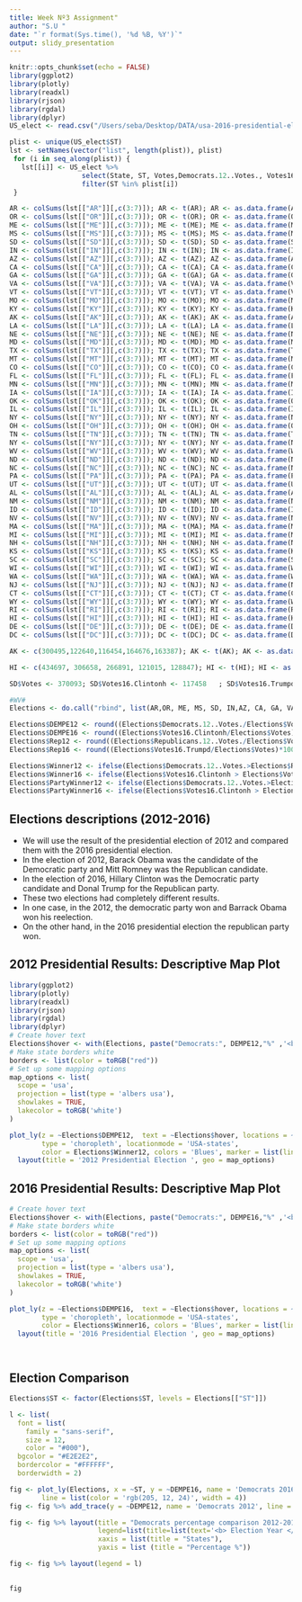 ```yaml
---
title: Week Nº3 Assignment"
author: "S.U "
date: "`r format(Sys.time(), '%d %B, %Y')`"
output: slidy_presentation
---
```


```r
knitr::opts_chunk$set(echo = FALSE)
library(ggplot2)
library(plotly)
library(readxl)
library(rjson)
library(rgdal)
library(dplyr)
US_elect <- read.csv("/Users/seba/Desktop/DATA/usa-2016-presidential-election-by-county.csv", sep = ";")

plist <- unique(US_elect$ST) 
lst <- setNames(vector("list", length(plist)), plist)
 for (i in seq_along(plist)) {
   lst[[i]] <- US_elect %>%
                  select(State, ST, Votes,Democrats.12..Votes., Votes16.Clintonh, Republicans.12..Votes.,  Votes16.Trumpd) %>% 
                  filter(ST %in% plist[i])
 }

AR <- colSums(lst[["AR"]][,c(3:7)]); AR <- t(AR); AR <- as.data.frame(AR); AR$ST <- "AR"
OR <- colSums(lst[["OR"]][,c(3:7)]); OR <- t(OR); OR <- as.data.frame(OR); OR$ST <- "OR"
ME <- colSums(lst[["ME"]][,c(3:7)]); ME <- t(ME); ME <- as.data.frame(ME); ME$ST <- "ME"
MS <- colSums(lst[["MS"]][,c(3:7)]); MS <- t(MS); MS <- as.data.frame(MS); MS$ST <- "MS"
SD <- colSums(lst[["SD"]][,c(3:7)]); SD <- t(SD); SD <- as.data.frame(SD); SD$ST <- "SD"
IN <- colSums(lst[["IN"]][,c(3:7)]); IN <- t(IN); IN <- as.data.frame(IN); IN$ST <- "IN"
AZ <- colSums(lst[["AZ"]][,c(3:7)]); AZ <- t(AZ); AZ <- as.data.frame(AZ); AZ$ST <- "AZ"
CA <- colSums(lst[["CA"]][,c(3:7)]); CA <- t(CA); CA <- as.data.frame(CA); CA$ST <- "CA"
GA <- colSums(lst[["GA"]][,c(3:7)]); GA <- t(GA); GA <- as.data.frame(GA); GA$ST <- "GA"
VA <- colSums(lst[["VA"]][,c(3:7)]); VA <- t(VA); VA <- as.data.frame(VA); VA$ST <- "VA"
VT <- colSums(lst[["VT"]][,c(3:7)]); VT <- t(VT); VT <- as.data.frame(VT); VT$ST <- "VT"
MO <- colSums(lst[["MO"]][,c(3:7)]); MO <- t(MO); MO <- as.data.frame(MO); MO$ST <- "MO"
KY <- colSums(lst[["KY"]][,c(3:7)]); KY <- t(KY); KY <- as.data.frame(KY); KY$ST <- "KY"
AK <- colSums(lst[["AK"]][,c(3:7)]); AK <- t(AK); AK <- as.data.frame(AK); AK$ST <- "AK"
LA <- colSums(lst[["LA"]][,c(3:7)]); LA <- t(LA); LA <- as.data.frame(LA); LA$ST <- "LA"
NE <- colSums(lst[["NE"]][,c(3:7)]); NE <- t(NE); NE <- as.data.frame(NE); NE$ST <- "NE"
MD <- colSums(lst[["MD"]][,c(3:7)]); MD <- t(MD); MD <- as.data.frame(MD); MD$ST <- "MD"
TX <- colSums(lst[["TX"]][,c(3:7)]); TX <- t(TX); TX <- as.data.frame(TX); TX$ST <- "TX"
MT <- colSums(lst[["MT"]][,c(3:7)]); MT <- t(MT); MT <- as.data.frame(MT); MT$ST <- "MT"
CO <- colSums(lst[["CO"]][,c(3:7)]); CO <- t(CO); CO <- as.data.frame(CO); CO$ST <- "CO"
FL <- colSums(lst[["FL"]][,c(3:7)]); FL <- t(FL); FL <- as.data.frame(FL); FL$ST <- "FL"
MN <- colSums(lst[["MN"]][,c(3:7)]); MN <- t(MN); MN <- as.data.frame(MN); MN$ST <- "MN"
IA <- colSums(lst[["IA"]][,c(3:7)]); IA <- t(IA); IA <- as.data.frame(IA); IA$ST <- "IA"
OK <- colSums(lst[["OK"]][,c(3:7)]); OK <- t(OK); OK <- as.data.frame(OK); OK$ST <- "OK"
IL <- colSums(lst[["IL"]][,c(3:7)]); IL <- t(IL); IL <- as.data.frame(IL); IL$ST <- "IL"
NY <- colSums(lst[["NY"]][,c(3:7)]); NY <- t(NY); NY <- as.data.frame(NY); NY$ST <- "NY"
OH <- colSums(lst[["OH"]][,c(3:7)]); OH <- t(OH); OH <- as.data.frame(OH); OH$ST <- "OH"
TN <- colSums(lst[["TN"]][,c(3:7)]); TN <- t(TN); TN <- as.data.frame(TN); TN$ST <- "TN"
NY <- colSums(lst[["NY"]][,c(3:7)]); NY <- t(NY); NY <- as.data.frame(NY); NY$ST <- "NY"
WV <- colSums(lst[["WV"]][,c(3:7)]); WV <- t(WV); WV <- as.data.frame(WV); WV$ST <- "WV"
ND <- colSums(lst[["ND"]][,c(3:7)]); ND <- t(ND); ND <- as.data.frame(ND); ND$ST <- "ND"
NC <- colSums(lst[["NC"]][,c(3:7)]); NC <- t(NC); NC <- as.data.frame(NC); NC$ST <- "NC"
PA <- colSums(lst[["PA"]][,c(3:7)]); PA <- t(PA); PA <- as.data.frame(PA); PA$ST <- "PA"
UT <- colSums(lst[["UT"]][,c(3:7)]); UT <- t(UT); UT <- as.data.frame(UT); UT$ST <- "UT"
AL <- colSums(lst[["AL"]][,c(3:7)]); AL <- t(AL); AL <- as.data.frame(AL); AL$ST <- "AL"
NM <- colSums(lst[["NM"]][,c(3:7)]); NM <- t(NM); NM <- as.data.frame(NM); NM$ST <- "NM"
ID <- colSums(lst[["ID"]][,c(3:7)]); ID <- t(ID); ID <- as.data.frame(ID); ID$ST <- "ID"
NV <- colSums(lst[["NV"]][,c(3:7)]); NV <- t(NV); NV <- as.data.frame(NV); NV$ST <- "NV"
MA <- colSums(lst[["MA"]][,c(3:7)]); MA <- t(MA); MA <- as.data.frame(MA); MA$ST <- "MA"
MI <- colSums(lst[["MI"]][,c(3:7)]); MI <- t(MI); MI <- as.data.frame(MI); MI$ST <- "MI"
NH <- colSums(lst[["NH"]][,c(3:7)]); NH <- t(NH); NH <- as.data.frame(NH); NH$ST <- "NH"
KS <- colSums(lst[["KS"]][,c(3:7)]); KS <- t(KS); KS <- as.data.frame(KS); KS$ST <- "KS"
SC <- colSums(lst[["SC"]][,c(3:7)]); SC <- t(SC); SC <- as.data.frame(SC); SC$ST <- "SC"
WI <- colSums(lst[["WI"]][,c(3:7)]); WI <- t(WI); WI <- as.data.frame(WI); WI$ST <- "WI"
WA <- colSums(lst[["WA"]][,c(3:7)]); WA <- t(WA); WA <- as.data.frame(WA); WA$ST <- "WA"
NJ <- colSums(lst[["NJ"]][,c(3:7)]); NJ <- t(NJ); NJ <- as.data.frame(NJ); NJ$ST <- "NJ"
CT <- colSums(lst[["CT"]][,c(3:7)]); CT <- t(CT); CT <- as.data.frame(CT); CT$ST <- "CT"
WY <- colSums(lst[["WY"]][,c(3:7)]); WY <- t(WY); WY <- as.data.frame(WY); WY$ST <- "WY"
RI <- colSums(lst[["RI"]][,c(3:7)]); RI <- t(RI); RI <- as.data.frame(RI); RI$ST <- "RI"
HI <- colSums(lst[["HI"]][,c(3:7)]); HI <- t(HI); HI <- as.data.frame(HI); HI$ST <- "HI"
DE <- colSums(lst[["DE"]][,c(3:7)]); DE <- t(DE); DE <- as.data.frame(DE); DE$ST <- "DE"
DC <- colSums(lst[["DC"]][,c(3:7)]); DC <- t(DC); DC <- as.data.frame(DC); DC$ST <- "DC"

AK <- c(300495,122640,116454,164676,163387); AK <- t(AK); AK <- as.data.frame(AK); AK$ST <- "AK"; names(AK)[names(AK) == "V1"] <- "Votes" ;names(AK)[names(AK) == "V2"] <- "Democrats.12..Votes."; names(AK)[names(AK) == "V3"] <- "Votes16.Clintonh"; names(AK)[names(AK) == "V4"] <- "Republicans.12..Votes."; names(AK)[names(AK) == "V5"] <- "Votes16.Trumpd"

HI <- c(434697, 306658, 266891, 121015, 128847); HI <- t(HI); HI <- as.data.frame(HI); HI$ST <- "HI"; names(HI)[names(HI) == "V1"] <- "Votes" ;names(HI)[names(HI) == "V2"] <- "Democrats.12..Votes."; names(HI)[names(HI) == "V3"] <- "Votes16.Clintonh"; names(HI)[names(HI) == "V4"] <- "Republicans.12..Votes."; names(HI)[names(HI) == "V5"] <- "Votes16.Trumpd"

SD$Votes <- 370093; SD$Votes16.Clintonh <- 117458	; SD$Votes16.Trumpd <- 227721

#WV#
Elections <- do.call("rbind", list(AR,OR, ME, MS, SD, IN,AZ, CA, GA, VA, VT, MO, KY, AK, LA, NE, MD, TX, MT, CO,FL, MN, IA, OK, IL, NY, OH, TN, ND, NC, PA, UT, AL, NM, ID, NV, MA, MI, NH, KS, SC, WI, WA, NJ, CT, WY, RI, HI, DE, DC))

Elections$DEMPE12 <- round((Elections$Democrats.12..Votes./Elections$Votes)*100, 2)
Elections$DEMPE16 <- round((Elections$Votes16.Clintonh/Elections$Votes)*100, 2)
Elections$Rep12 <- round((Elections$Republicans.12..Votes./Elections$Votes)*100, 2)
Elections$Rep16 <- round((Elections$Votes16.Trumpd/Elections$Votes)*100, 2)

Elections$Winner12 <- ifelse(Elections$Democrats.12..Votes.>Elections$Republicans.12..Votes., Elections$DEMPE12, Elections$Rep12 ) 
Elections$Winner16 <- ifelse(Elections$Votes16.Clintonh > Elections$Votes16.Trumpd, Elections$DEMPE16, Elections$Rep16 ) 
Elections$PartyWinner12 <- ifelse(Elections$Democrats.12..Votes.>Elections$Republicans.12..Votes., "Democrats", "Republicans" ) 
Elections$PartyWinner16 <- ifelse(Elections$Votes16.Clintonh > Elections$Votes16.Trumpd, "Democrats", "Republicans") 

```

## Elections descriptions (2012-2016)
- We will use the result of the presidential election of 2012 and compared them with the 2016 presidential election.
- In the election of 2012, Barack Obama was the candidate of the Democratic party and Mitt Romney was the Republican candidate. 
- In the election of 2016, Hillary Clinton was the Democratic party candidate and Donal Trump for the Republican party. 
- These two elections had completely different results. 
- In one case, in the 2012, the democratic party won and Barrack Obama won his reelection. 
- On the other hand, in the 2016 presidential election the republican party won. 

## 2012 Presidential Results: Descriptive Map Plot 
```r
library(ggplot2)
library(plotly)
library(readxl)
library(rjson)
library(rgdal)
library(dplyr)
# Create hover text
Elections$hover <- with(Elections, paste("Democrats:", DEMPE12,"%" ,'<br>', ST, '<br>', "Winner:", PartyWinner12, '<br>', "Winner:", Winner12, "%"))
# Make state borders white
borders <- list(color = toRGB("red"))
# Set up some mapping options
map_options <- list(
  scope = 'usa',
  projection = list(type = 'albers usa'),
  showlakes = TRUE,
  lakecolor = toRGB('white')
)

plot_ly(z = ~Elections$DEMPE12,  text = ~Elections$hover, locations = ~Elections$ST, 
        type = 'choropleth', locationmode = 'USA-states', 
        color = Elections$Winner12, colors = 'Blues', marker = list(line = borders)) %>%
  layout(title = '2012 Presidential Election ', geo = map_options)


```


## 2016 Presidential Results: Descriptive Map Plot 
```r
# Create hover text
Elections$hover <- with(Elections, paste("Democrats:", DEMPE16,"%" ,'<br>', ST, '<br>', "Winner:", PartyWinner16, '<br>', "Winner:", Winner16, "%"))
# Make state borders white
borders <- list(color = toRGB("red"))
# Set up some mapping options
map_options <- list(
  scope = 'usa',
  projection = list(type = 'albers usa'),
  showlakes = TRUE,
  lakecolor = toRGB('white')
)

plot_ly(z = ~Elections$DEMPE16,  text = ~Elections$hover, locations = ~Elections$ST, 
        type = 'choropleth', locationmode = 'USA-states', 
        color = Elections$Winner16, colors = 'Blues', marker = list(line = borders)) %>%
  layout(title = '2016 Presidential Election ', geo = map_options)




```

## Election Comparison 
```r
Elections$ST <- factor(Elections$ST, levels = Elections[["ST"]])

l <- list(
  font = list(
    family = "sans-serif",
    size = 12,
    color = "#000"),
  bgcolor = "#E2E2E2",
  bordercolor = "#FFFFFF",
  borderwidth = 2)

fig <- plot_ly(Elections, x = ~ST, y = ~DEMPE16, name = 'Democrats 2016', type = 'scatter', mode = 'lines',
        line = list(color = 'rgb(205, 12, 24)', width = 4)) 
fig <- fig %>% add_trace(y = ~DEMPE12, name = 'Democrats 2012', line = list(color = 'rgb(22, 96, 167)', width = 4)) 

fig <- fig %>% layout(title = "Democrats percentage comparison 2012-2016",
                      legend=list(title=list(text='<b> Election Year </b>')),
                      xaxis = list(title = "States"),
                      yaxis = list (title = "Percentage %"))

fig <- fig %>% layout(legend = l)
                    

fig

```
